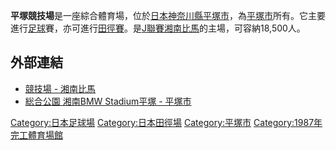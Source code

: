 {{Infobox Stadium 
| stadium_name      = 平塚競技場<br />“檸檬煤氣平塚體育場”
| image             = [[File:Hiratsukakyogijo1.jpg|250px]]
| location          = {{Flagicon|Japan}} [[日本|日本]][[神奈川縣|神奈川縣]][[平塚市|平塚市]]
| coordinates       = {{Coord|35.343608|139.341263|format=dms|type:landmark_scale:3000}}
| broke_ground      = 
| opened            = 1987
| renovated         = 
| expanded          = 1994
| closed            = 
| demolished        =
| owner             = 平塚市
| operator          = 
| surface           = 草
| Constructor       = 
| construction_cost = 
| architect         = 
| former_names      = 平塚競技場（1987年3月-2012年2月29日）<br />湘南BMW平塚體育場（2012年3月1日-2021年1月31日）
| nicknames         = 
| tenants           = [[湘南比馬|湘南比馬]]
| seating_capacity  = 18,500
| dimensions        = 107 x 71 [[公尺|公尺]]
}}
{{japanese|japanese=平塚競技場|kana=ひらつかきょうぎじょう|romaji=Hiratsuka Kyōgijō}}
{{japanese|japanese=レモンガススタジアム平塚|kana=レモンガススタジアムひらつか|romaji=Remon Gasu Sutajiamu Hiratsuka}}

'''平塚競技場'''是一座綜合體育場，位於[[日本|日本]][[神奈川縣|神奈川縣]][[平塚市|平塚市]]，為[[平塚市|平塚市]]所有。它主要進行[[足球|足球]]賽，亦可進行[[田徑賽|田徑賽]]。是[[日本職業足球聯賽|J聯賽]][[湘南比馬|湘南比馬]]的主場，可容納18,500人。 

== 外部連結 ==
*[http://www.bellmare.co.jp/stadium 競技場 - 湘南比馬] {{Wayback|url=http://www.bellmare.co.jp/stadium |date=20161008014346 }} {{ja icon}}
*[https://web.archive.org/web/20161021064655/http://www.city.hiratsuka.kanagawa.jp/soukou/kyougijo.htm 総合公園 湘南BMW Stadium平塚 - 平塚市] {{ja icon}}

{{Sport-stub}}

[[Category:日本足球場|Category:日本足球場]]
[[Category:日本田徑場|Category:日本田徑場]]
[[Category:平塚市|Category:平塚市]]
[[Category:1987年完工體育場館|Category:1987年完工體育場館]]
